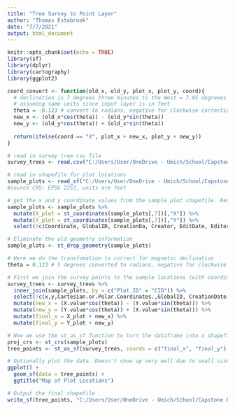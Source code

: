 ```yaml
---
title: "Tree Survey to Point Layer"
author: "Thomas Estabrook"
date: "7/7/2021"
output: html_document
---
```


```r
knitr::opts_chunk$set(echo = TRUE)
library(sf)
library(dplyr)
library(cartography)
library(ggplot2)
```


```r
coord_convert <- function(old_x, old_y, plot_x, plot_y, coord){
  # declination is 7 degrees three minutes to the West = 7.05 degreees
  # assuming same units since input layer is in feet
  theta = -0.123 # convert to radians, negative for clockwise correction
  new_x <- (old_x*cos(theta)) - (old_y*sin(theta))
  new_y <- (old_y*cos(theta)) + (old_x*sin(theta))
  
  return(ifelse(coord == "X", plot_x + new_x, plot_y + new_y))
}
```


```r
# read in survey tree csv file
survey_trees <- read.csv("C:/Users/User/OneDrive - Umich/School/Capstone Project/Data/August_18_Tree_Survey/survey_0.csv")

# read in shapefile for plot locations
sample_plots <- read_sf("C:/Users/User/OneDrive - Umich/School/Capstone Project/Data/Sample_Plots_shapefile/SamplePlots.shp")
#source CRS: EPSG 2253, units are feet
```

```r
# get the x and y coordinate values from the sample plot shapefile. Remove unneeded columns to save memory and prevent confusion
sample_plots <- sample_plots %>%
  mutate(X_plot = st_coordinates(sample_plots[,7])[,"X"]) %>%
  mutate(Y_plot = st_coordinates(sample_plots[,7])[,"Y"]) %>%
  select(!c(Coordinate, GlobalID, CreationDa, Creator, EditDate, Editor, H_precisio, X, Y))

# Eliminate the old geometry information
sample_plots <- st_drop_geometry(sample_plots)
```

```r
# Here we do the transfomation to correct for magnetic declination
theta = 0.123 # 5 degrees converted to radians, negative for clockwise correction(?)

# First we join the survey points to the sample locations (with coordinates labeled as X and Y). Then we eliminate some columns, and apply the rotation to the local x and y values of the sample points. Finally we get the final x and y values by adding the transformed local x and y to the sample site origin point x and y values. 
survey_trees <- survey_trees %>%
  inner_join(sample_plots, by = c("Plot.ID" = "CID")) %>%
  select(!c(x,y,Cartesian.or.Polar.Coordinates.,GlobalID, CreationDate, Creator, EditDate, Editor,Surveyor,Notes.x,Notes.y)) %>%
  mutate(new_x = (X.value*cos(theta)) - (Y.value*sin(theta))) %>%
  mutate(new_y = (Y.value*cos(theta)) + (X.value*sin(theta))) %>%
  mutate(final_x = X_plot + new_x) %>%
  mutate(final_y = Y_plot + new_y)

```


```r
# Now we use the st_as_sf function to turn the dataframe into a shapefile, where the x and y in the spatial reference system come from the x and y columns in the data
proj_crs <- st_crs(sample_plots)
tree_points <- st_as_sf(survey_trees, coords = c("final_x", "final_y"), crs=proj_crs)
```

```r
# Optionally plot the data. Doesn't show up very well due to small size
ggplot() +
  geom_sf(data = tree_points) +
  ggtitle("Map of Plot Locations")
```

```r
# Output the final shapefile
write_sf(tree_points, "C:/Users/User/OneDrive - Umich/School/Capstone Project/Data/tree_points_test.shp")
```









